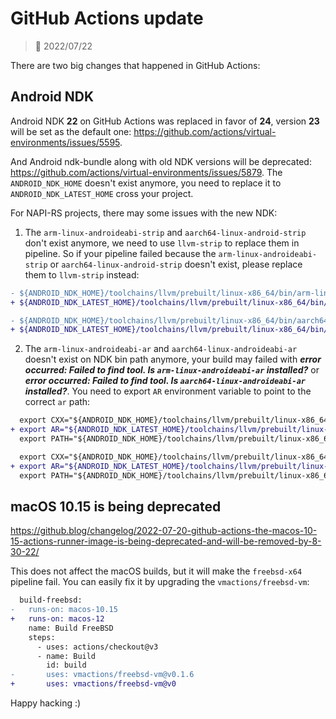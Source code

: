 # GitHub Actions update

> 📅 2022/07/22

There are two big changes that happened in GitHub Actions:

## Android NDK

Android NDK **22** on GitHub Actions was replaced in favor of **24**, version **23** will be set as the default one: https://github.com/actions/virtual-environments/issues/5595.

And Android ndk-bundle along with old NDK versions will be deprecated: https://github.com/actions/virtual-environments/issues/5879. The `ANDROID_NDK_HOME` doesn't exist anymore, you need to replace it to `ANDROID_NDK_LATEST_HOME` cross your project.

For NAPI-RS projects, there may some issues with the new NDK:

1. The `arm-linux-androideabi-strip` and `aarch64-linux-android-strip` don't exist anymore, we need to use `llvm-strip` to replace them in pipeline. So if your pipeline failed because the `arm-linux-androideabi-strip` or `aarch64-linux-android-strip` doesn't exist, please replace them to `llvm-strip` instead:

```diff
- ${ANDROID_NDK_HOME}/toolchains/llvm/prebuilt/linux-x86_64/bin/arm-linux-androideabi-strip *.node
+ ${ANDROID_NDK_LATEST_HOME}/toolchains/llvm/prebuilt/linux-x86_64/bin/llvm-strip *.node
```

```diff
- ${ANDROID_NDK_HOME}/toolchains/llvm/prebuilt/linux-x86_64/bin/aarch64-linux-androideabi-strip *.node
+ ${ANDROID_NDK_LATEST_HOME}/toolchains/llvm/prebuilt/linux-x86_64/bin/llvm-strip *.node
```

2. The `arm-linux-androideabi-ar` and `aarch64-linux-androideabi-ar` doesn't exist on NDK bin path anymore, your build may failed with **_error occurred: Failed to find tool. Is `arm-linux-androideabi-ar` installed?_** or **_error occurred: Failed to find tool. Is `aarch64-linux-androideabi-ar` installed?_**. You need to export `AR` environment variable to point to the correct `ar` path:

```diff
  export CXX="${ANDROID_NDK_HOME}/toolchains/llvm/prebuilt/linux-x86_64/bin/armv7a-linux-androideabi24-clang++"
+ export AR="${ANDROID_NDK_LATEST_HOME}/toolchains/llvm/prebuilt/linux-x86_64/bin/llvm-ar"
  export PATH="${ANDROID_NDK_HOME}/toolchains/llvm/prebuilt/linux-x86_64/bin:${PATH}"
```

```diff
  export CXX="${ANDROID_NDK_HOME}/toolchains/llvm/prebuilt/linux-x86_64/bin/aarch64-linux-androideabi24-clang++"
+ export AR="${ANDROID_NDK_LATEST_HOME}/toolchains/llvm/prebuilt/linux-x86_64/bin/llvm-ar"
  export PATH="${ANDROID_NDK_HOME}/toolchains/llvm/prebuilt/linux-x86_64/bin:${PATH}"
```

## macOS 10.15 is being deprecated

https://github.blog/changelog/2022-07-20-github-actions-the-macos-10-15-actions-runner-image-is-being-deprecated-and-will-be-removed-by-8-30-22/

This does not affect the macOS builds, but it will make the `freebsd-x64` pipeline fail. You can easily fix it by upgrading the `vmactions/freebsd-vm`:

```diff
  build-freebsd:
-   runs-on: macos-10.15
+   runs-on: macos-12
    name: Build FreeBSD
    steps:
      - uses: actions/checkout@v3
      - name: Build
        id: build
-       uses: vmactions/freebsd-vm@v0.1.6
+       uses: vmactions/freebsd-vm@v0
```

Happy hacking :)
